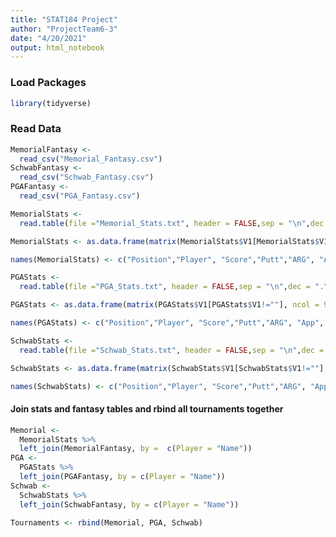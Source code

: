 ```yaml
---
title: "STAT184 Project"
author: "ProjectTeam6-3"
date: "4/20/2021"
output: html_notebook
---
```

### Load Packages
```r
library(tidyverse)
```
### Read Data
```r
MemorialFantasy <-
  read_csv("Memorial_Fantasy.csv")
SchwabFantasy <-
  read_csv("Schwab_Fantasy.csv")
PGAFantasy <-
  read_csv("PGA_Fantasy.csv")
```

```r
MemorialStats <-
  read.table(file ="Memorial_Stats.txt", header = FALSE,sep = "\n",dec = ".", skip = 1)

MemorialStats <- as.data.frame(matrix(MemorialStats$V1[MemorialStats$V1!=""], ncol = 9, byrow = TRUE))

names(MemorialStats) <- c("Position","Player", "Score","Putt","ARG", "App", "OTT", "T2G", "Total")
```

```r
PGAStats <-
  read.table(file ="PGA_Stats.txt", header = FALSE,sep = "\n",dec = ".", skip = 1)

PGAStats <- as.data.frame(matrix(PGAStats$V1[PGAStats$V1!=""], ncol = 9, byrow = TRUE))

names(PGAStats) <- c("Position","Player", "Score","Putt","ARG", "App", "OTT", "T2G", "Total")
```

```r
SchwabStats <-
  read.table(file ="Schwab_Stats.txt", header = FALSE,sep = "\n",dec = ".", skip = 1)

SchwabStats <- as.data.frame(matrix(SchwabStats$V1[SchwabStats$V1!=""], ncol = 9, byrow = TRUE))

names(SchwabStats) <- c("Position","Player", "Score","Putt","ARG", "App", "OTT", "T2G", "Total")
```
#### Join stats and fantasy tables and rbind all tournaments together
```r
Memorial <-
  MemorialStats %>%
  left_join(MemorialFantasy, by =  c(Player = "Name"))
PGA <-
  PGAStats %>%
  left_join(PGAFantasy, by = c(Player = "Name"))
Schwab <-
  SchwabStats %>%
  left_join(SchwabFantasy, by = c(Player = "Name"))

Tournaments <- rbind(Memorial, PGA, Schwab)
```